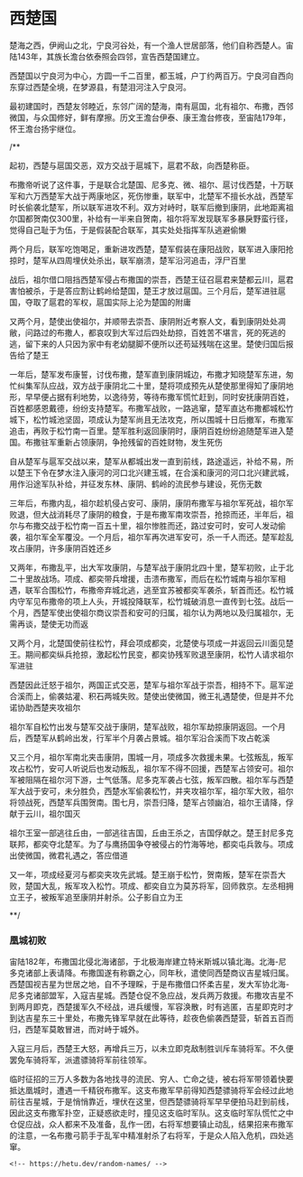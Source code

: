 # 西楚国

楚海之西，伊阙山之北，宁良河谷处，有一个渔人世居部落，他们自称西楚人。宙陆143年，其族长澹台依泰照会四邻，宣告西楚国建立。

西楚国以宁良河为中心，方圆一千二百里，都玉城，户丁约两百万。宁良河自西向东穿过西楚全境，在梦源县，有楚泪河注入宁良河。

最初建国时，西楚友邻睦近，东邻广阔的楚海，南有扈国，北有祖尔、布撒，西邻微国，与众国修好，鲜有摩擦。历文王澹台伊泰、康王澹台修夜，至宙陆179年，怀王澹台扬宇继位。

/** 

起初，西楚与扈国交恶，双方交战于扈城下，扈君不敌，向西楚称臣。

布撒帝听说了这件事，于是联合北楚国、尼多克、微、祖尔、扈讨伐西楚，十万联军和六万西楚军大战于两康地区，死伤惨重，联军中，北楚军不擅长水战，西楚军时长偷袭北楚军，所以联军进攻不利。双方对峙时，联军后撤到康阴，此地距离祖尔国都贺南仅300里，补给有一半来自贺南，祖尔将军发现联军多暴戾野蛮行径，觉得自己耻于为伍，于是假装配合联军，其实处处指挥军队逃避偷懒

两个月后，联军吃饱喝足，重新进攻西楚，楚军假装在康阳战败，联军进入康阳抢掠时，楚军从四周埋伏处杀出，联军崩溃，楚军沿河追击，浮尸百里

战后，祖尔借口阻挡西楚军侵占布撒国的崇吾，西楚王征召扈君来楚都云川，扈君害怕被杀，于是答应割让鹤岭给楚国，楚王才放过扈国。三个月后，楚军进驻扈国，夺取了扈君的军权，扈国实际上沦为楚国的附庸

又两个月，楚使出使祖尔，并顺带去崇吾、康阴附近考察人文，看到康阴处处凋敝，问路过的布撒人，都哀叹到大军过后四处劫掠，百姓苦不堪言，死的死逃的逃，留下来的人只因为家中有老幼腿脚不便所以还苟延残喘在这里。楚使归国后报告给了楚王

一年后，楚军发布康誓，讨伐布撒，楚军直到康阴城边，布撒才知晓楚军东进，匆忙纠集军队应战，双方战于康阴北二十里，楚将项成预先从楚使那里得知了康阴地形，早早便占据有利地势，以逸待劳，等待布撒军慌忙赶到，同时安抚康阴百姓，百姓都感恩戴德，纷纷支持楚军。布撒军战败，一路逃窜，楚军直达布撒都城松竹城下，松竹城池坚固，项成认为楚军尚且无法攻克，所以围城十日后撤军，布撒军追击，再败于松竹南一百里。楚军胜利返回康阴时，康阴百姓纷纷追随楚军进入楚国。布撒驻军重新占领康阴，争抢残留的百姓财物，发生死伤

自从楚军与扈军交战以来，楚军从都城出发一直到前线，路途遥远，补给不易，所以楚王下令在梦水注入康河的河口北兴建玉城，在合溪和康河的河口北兴建武城，用作沿途军队补给，并征发东林、康阴、鹤岭的流民参与建设，死伤无数

三年后，布撒内乱，祖尔趁机侵占安可、康阴，康阴布撒军与祖尔军死战，祖尔军败退，但大战消耗尽了康阴的粮食，于是布撒军南攻崇吾，抢掠而还，半年后，祖尔与布撒交战于松竹南一百五十里，祖尔惨胜而还，路过安可时，安可人发动偷袭，祖尔军全军覆没。一个月后，祖尔军再次进军安可，杀一千人而还。楚军趁乱攻占康阴，许多康阴百姓还乡

又两年，布撒乱平，出大军攻康阴，与楚军战于康阴北四十里，楚军初败，止于北二十里故战场。项成、都奕带兵增援，击溃布撒军，而后在松竹城南与祖尔军相遇，联军合围松竹，布撒帝弃城北逃，逃至宜苏被都奕军袭杀，斩首而还。松竹城内守军见布撒帝的项上人头，开城投降联军，松竹城破消息一直传到七弦。战后一个月，西楚军使出使祖尔商议崇吾和安可的归属，祖尔认为两地以及归属祖尔，无需再谈，楚使无功而返

又两个月，北楚国使前往松竹，拜会项成都奕，北楚使与项成一并返回云川面见楚王。期间都奕纵兵抢掠，激起松竹民变，都奕协残军败退至康阴，松竹人请求祖尔军进驻

西楚因此迁怒于祖尔，两国正式交恶，楚军与祖尔军战于崇吾，相持不下。扈军逆合溪而上，偷袭姑灌、积石两城失败。楚使出使微国，微王礼遇楚使，但是并不允诺协助西楚夹攻祖尔

祖尔军自松竹出发与楚军交战于康阴，楚军战败，祖尔军劫掠康阴返回。一个月后，西楚军从鹤岭出发，行军半个月袭占景城。祖尔军沿合溪而下攻占乾溪

又三个月，祖尔军南北夹击康阴，围城一月，项成多次救援未果。七弦叛乱，叛军攻占松竹，安可人听说后也发动叛乱，祖尔军不得不回援，西楚军占领安可。祖尔军被阻隔在祖尔河下游，士气低落。尼多克军袭占七弦，叛军四散。祖尔军与西楚军大战于安可，未分胜负，西楚水军偷袭松竹，并夹攻祖尔军，祖尔军大败，祖尔将领战死，西楚军兵围贺南。围七月，崇吾归降，楚军占领幽泊，祖尔王请降，俘献于云川，祖尔国灭

祖尔王室一部逃往丘由，一部逃往吉国，丘由王杀之，吉国俘献之。楚王封尼多克联邦，都奕夺北楚军。为了与鹰扬国争夺被侵占的竹海等地，都奕屯兵敦与。项成出使微国，微君礼遇之，答应借道

又一年，项成经夏河与都奕夹攻先武城。楚王崩于松竹，贺南叛，楚军在崇吾大败，楚国大乱，叛军攻入松竹。项成、都奕自立为莫苏将军，回师救京。左丞相拥立王子，被叛军追至康阴并射杀。公子影自立为王


**/

### 凰城初败

宙陆182年，布撒国北侵北海诸部，于北极海岸建立特米斯城以镇北海。北海-尼多克诸部上表请降。布撒国遂有称霸之心，同年秋，遣使同西楚商议吉星城归属。西楚国视吉星为世居之地，自不予理睬，于是布撒借口怀柔吉星，发大军协北海-尼多克诸部盟军，入寇吉星城。西楚仓促不急应战，发兵两万救援。布撒攻吉星不到两月即克，西楚援军久不经战，进兵缓慢，军容涣散，时有逃匿，吉星即克时才到达吉星东三十里处，布撒先锋军早就在此等待，趁夜色偷袭西楚营，斩首五百而归，西楚军莫敢冒进，而对峙于城外。

入寇三月后，西楚王大怒，再增兵三万，以未立即克敌制胜训斥车骑将军。不久便罢免车骑将军，派遣骠骑将军前往领军。

临时征招的三万人多数为各地找寻的流民、穷人、亡命之徒，被右将军带领着快要抵达凰城时，遭遇一千精锐布撒军。这支布撒军早前得知西楚骠骑将军会经过此地前往吉星城，于是悄悄靠近，埋伏在这里，但西楚骠骑将军早早便拍马赶到前线，因此这支布撒军扑空，正疑惑欲走时，撞见这支临时军队。这支临时军队慌忙之中仓促应战，众人都来不及准备，乱作一团，右将军想要镇止动乱，结果招来布撒军的注意，一名布撒弓箭手于乱军中精准射杀了右将军，于是众人陷入危机，四处逃窜。

```
<!-- https://hetu.dev/random-names/ -->
```